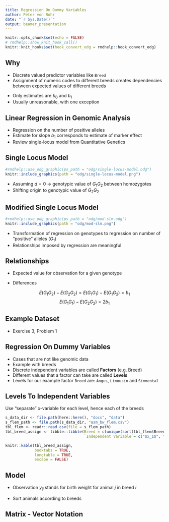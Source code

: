 ```yaml
---
title: Regression On Dummy Variables
author: Peter von Rohr
date: "`r Sys.Date()`"
output: beamer_presentation
---
```


```r
knitr::opts_chunk$set(echo = FALSE)
# rmdhelp::show_knit_hook_call()
knitr::knit_hooks$set(hook_convert_odg = rmdhelp::hook_convert_odg)
```

## Why

* Discrete valued predictor variables like `Breed`
* Assignment of numeric codes to different breeds creates dependencies between expected values of different breeds

\begin{align}
E(\text{BW Angus}) &= b_0 + b_1 \notag \\
E(\text{BW Limousin}) &= b_0 + 2b_1 \notag \\
E(\text{BW Simmental}) &= b_0 + 3b_1 \notag
\end{align}

* Only estimates are $b_0$ and $b_1$ 
* Usually unreasonable, with one exception


## Linear Regression in Genomic Analysis

* Regression on the number of positive alleles
* Estimate for slope $b_1$ corresponds to estimate of marker effect
* Review single-locus model from Quantitative Genetics


## Single Locus Model

```r
#rmdhelp::use_odg_graphic(ps_path = "odg/single-locus-model.odg")
knitr::include_graphics(path = "odg/single-locus-model.png")
```
 
* Assuming $d=0$ $\rightarrow$ genotypic value of $G_1G_2$ between homozygotes
* Shifting origin to genotypic value of $G_2G_2$


## Modified Single Locus Model

```r
#rmdhelp::use_odg_graphic(ps_path = "odg/mod-slm.odg")
knitr::include_graphics(path = "odg/mod-slm.png")
```

* Transformation of regression on genotypes to regression on number of "positive" alleles ($G_1$)
* Relationships imposed by regression are meaningful


## Relationships

* Expected value for observation for a given genotype

\begin{align}
E(G_2G_2) &= b_0 + 0 * b_1 \notag \\
E(G_1G_2) &= b_0 + 1 * b_1 \notag \\
E(G_1G_1) &= b_0 + 2 * b_1 \notag
\end{align}

* Differences

$$E(G_1G_2) - E(G_2G_2) =  E(G_1G_1) - E(G_1G_2) = b_1$$
$$E(G_1G_1) - E(G_2G_2) = 2b_1$$


## Example Dataset

* Exercise 3, Problem 1


## Regression On Dummy Variables

* Cases that are not like genomic data
* Example with breeds
* Discrete independent variables are called __Factors__ (e.g. Breed)
* Different values that a factor can take are called __Levels__
* Levels for our example factor `Breed` are: `Angus`, `Limousin` and `Simmental`


## Levels To Independent Variables

Use "separate" $x$-variable for each level, hence each of the breeds

```r
s_data_dir <- file.path(here::here(), "docs", "data")
s_flem_path <- file.path(s_data_dir, "asm_bw_flem.csv")
tbl_flem <- readr::read_csv(file = s_flem_path)
tbl_breed_assign <- tibble::tibble(Breed = c(unique(sort(tbl_flem$Breed))),
                                   `Independent Variable`= c("$x_1$", "$x_2$", "$x_3$"))

knitr::kable(tbl_breed_assign,
             booktabs = TRUE,
             longtable = TRUE,
             escape = FALSE)
```



## Model

* Observation $y_{ij}$ stands for birth weight for animal $j$ in breed $i$

\begin{align} 
y_{11} &= b_0 + b_1 * 1 + b_2 * 0 + b_3 * 0 + e_{11} \notag \\
y_{12} &= b_0 + b_1 * 1 + b_2 * 0 + b_3 * 0 + e_{12} \notag \\
\cdots &= \cdots \notag \\
y_{33} &= b_0 + b_1 * 0 + b_2 * 0 + b_3 * 1 + e_{33} \notag
\end{align} 

* Sort animals according to breeds


## Matrix - Vector Notation

\begin{equation}
\mathbf{y} = \mathbf{X}\mathbf{b} + \mathbf{e} \notag
\end{equation}





